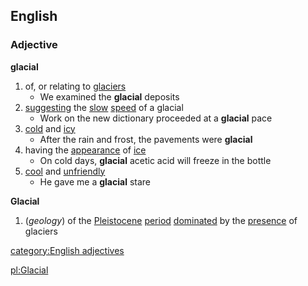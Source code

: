 ==English==
===Adjective===
'''glacial'''
#of, or relating to [[glacier]]s
#* We examined the '''glacial''' deposits
#[[suggesting]] the [[slow]] [[speed]] of a glacial
#* Work on the new dictionary proceeded at a '''glacial''' pace
#[[cold]] and [[icy]]
#* After the rain and frost, the pavements were '''glacial'''
#having the [[appearance]] of [[ice]]
#* On cold days, '''glacial''' acetic acid will freeze in the bottle
#[[cool]] and [[unfriendly]]
#* He gave me a '''glacial''' stare
'''Glacial'''
#(''geology'') of the [[Pleistocene]] [[period]] [[dominated]] by the [[presence]] of glaciers
[[category:English adjectives]]

[[pl:Glacial]]